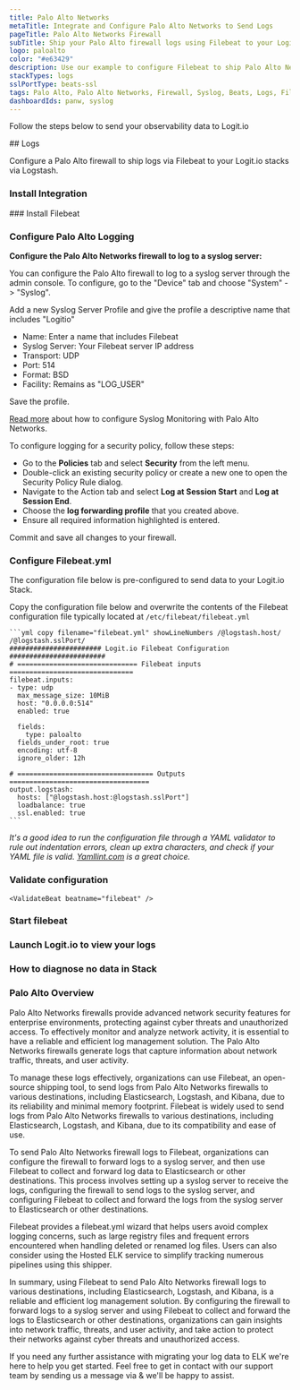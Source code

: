 ```yaml
---
title: Palo Alto Networks
metaTitle: Integrate and Configure Palo Alto Networks to Send Logs
pageTitle: Palo Alto Networks Firewall
subTitle: Ship your Palo Alto firewall logs using Filebeat to your Logit.io Stack
logo: paloalto
color: "#e63429"
description: Use our example to configure Filebeat to ship Palo Alto Networks firewall logs to Logit.io. Configure Filebeat to send Palo Alto logs to Logstash or Elastic.
stackTypes: logs
sslPortType: beats-ssl
tags: Palo Alto, Palo Alto Networks, Firewall, Syslog, Beats, Logs, Filebeat, Files, Text, Network Security, Cybersecurity, Palo Alto Networks
dashboardIds: panw, syslog
---
```


Follow the steps below to send your observability data to Logit.io

<Steps>
  ## Logs

  Configure a Palo Alto firewall to ship logs via Filebeat to your Logit.io stacks via Logstash.
  
  ### Install Integration
  <InstallIntegration/> 
  ### Install Filebeat

  <InstallFilebeat />

  ### Configure Palo Alto Logging

  __Configure the Palo Alto Networks firewall to log to a syslog server:__

  You can configure the Palo Alto firewall to log to a syslog server through the admin console. To configure, go to the "Device" tab and choose "System" -> "Syslog". 

  Add a new Syslog Server Profile and give the profile a descriptive name that includes "Logitio"

  * Name: Enter a name that includes Filebeat
  * Syslog Server: Your Filebeat server IP address
  * Transport: UDP
  * Port: 514
  * Format: BSD
  * Facility: Remains as "LOG_USER"

  Save the profile.

  [Read more](https://docs.paloaltonetworks.com/pan-os) about how to configure Syslog Monitoring with Palo Alto Networks.

  To configure logging for a security policy, follow these steps:

  * Go to the __Policies__ tab and select __Security__ from the left menu.
  * Double-click an existing security policy or create a new one to open the Security Policy Rule dialog.
  * Navigate to the Action tab and select __Log at Session Start__ and __Log at Session End__.
  * Choose the __log forwarding profile__ that you created above.
  * Ensure all required information highlighted is entered.

  Commit and save all changes to your firewall.

  ### Configure Filebeat.yml

  The configuration file below is pre-configured to send data to your Logit.io Stack.

  Copy the configuration file below and overwrite the contents of the Filebeat configuration file typically located at `/etc/filebeat/filebeat.yml`

    ```yml copy filename="filebeat.yml" showLineNumbers /@logstash.host/ /@logstash.sslPort/
    ####################### Logit.io Filebeat Configuration ########################
    # ============================== Filebeat inputs ===============================
    filebeat.inputs:
    - type: udp
      max_message_size: 10MiB
      host: "0.0.0.0:514"
      enabled: true

      fields:
        type: paloalto
      fields_under_root: true
      encoding: utf-8
      ignore_older: 12h

    # ================================== Outputs ===================================
    output.logstash:
      hosts: ["@logstash.host:@logstash.sslPort"]
      loadbalance: true
      ssl.enabled: true
    ```

  _It's a good idea to run the configuration file through a YAML validator to rule out indentation errors, clean up extra characters, and check if your YAML 
  file is valid. [Yamllint.com](https://yamllint.com) is a great choice._

  ### Validate configuration

    <ValidateBeat beatname="filebeat" />
    
  ### Start filebeat
  
  <StartFilebeat />

  ### Launch Logit.io to view your logs
  <LaunchStack utmMedium="logs" utmCampaign="paloalto" source="Palo_Alto_Networks" />

  ### How to diagnose no data in Stack

  <DiagnoseNoData />

</Steps>

### Palo Alto Overview

Palo Alto Networks firewalls provide advanced network security features for enterprise environments, protecting against 
cyber threats and unauthorized access. To effectively monitor and analyze network activity, it is essential to have a 
reliable and efficient log management solution. The Palo Alto Networks firewalls generate logs that capture information 
about network traffic, threats, and user activity.

To manage these logs effectively, organizations can use Filebeat, an open-source shipping tool, to send logs from Palo 
Alto Networks firewalls to various destinations, including Elasticsearch, Logstash, and Kibana, due to its reliability 
and minimal memory footprint. Filebeat is widely used to send logs from Palo Alto Networks firewalls to various destinations, 
including Elasticsearch, Logstash, and Kibana, due to its compatibility and ease of use.

To send Palo Alto Networks firewall logs to Filebeat, organizations can configure the firewall to forward logs to a syslog 
server, and then use Filebeat to collect and forward log data to Elasticsearch or other destinations. This process involves 
setting up a syslog server to receive the logs, configuring the firewall to send logs to the syslog server, and configuring 
Filebeat to collect and forward the logs from the syslog server to Elasticsearch or other destinations.

Filebeat provides a filebeat.yml wizard that helps users avoid complex logging concerns, such as large registry files and 
frequent errors encountered when handling deleted or renamed log files. Users can also consider using the Hosted ELK service 
to simplify tracking numerous pipelines using this shipper.

In summary, using Filebeat to send Palo Alto Networks firewall logs to various destinations, including Elasticsearch, Logstash, 
and Kibana, is a reliable and efficient log management solution. By configuring the firewall to forward logs to a syslog server 
and using Filebeat to collect and forward the logs to Elasticsearch or other destinations, organizations can gain insights into 
network traffic, threats, and user activity, and take action to protect their networks against cyber threats and unauthorized 
access.


If you need any further assistance with migrating your log data to ELK we're here to help you get started. Feel free to get 
in contact with our support team by sending us a message via <IntercomButton text="live chat" /> & we'll be happy to 
assist.